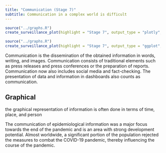 ```yaml
---
title: "Communication (Stage 7)"
subtitle: Communication in a complex world is difficult
---
```



::: {.content-visible when-format="html"}
```r
source("../graphs.R")
create_surveillance_plot(highlight = "Stage 7", output_type = "plotly", language = "en")
```
:::

::: {.content-visible when-format="pdf"}
```r
source("../graphs.R")
create_surveillance_plot(highlight = "Stage 7", output_type = "ggplot", language = "en")
```
:::


Communication is the dissemination of the obtained information in words, writing, and images. Communication consists of traditional elements such as press releases and press conferences or the preparation of reports. Communication now also includes social media and fact-checking. The presentation of data and information in dashboards also counts as communication.

## Graphical
the graphical representation of information is often done in terms of time, place, and person 




The communication of epidemiological information was a major focus towards the end of the pandemic and is an area with strong development potential. Almost worldwide, a significant portion of the population rejected the measures to combat the COVID-19 pandemic, thereby influencing the course of the pandemic.

